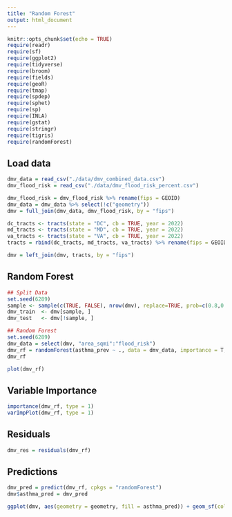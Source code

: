 ```yaml
---
title: "Random Forest"
output: html_document
---
```


```r
knitr::opts_chunk$set(echo = TRUE)
require(readr)
require(sf)
require(ggplot2)
require(tidyverse)
require(broom)
require(fields)
require(geoR)
require(tmap)
require(spdep)
require(sphet)
require(sp)
require(INLA)
require(gstat)
require(stringr)
require(tigris)
require(randomForest)
```

## Load data

```r
dmv_data = read_csv("./data/dmv_combined_data.csv")
dmv_flood_risk = read_csv("./data/dmv_flood_risk_percent.csv")

dmv_flood_risk = dmv_flood_risk %>% rename(fips = GEOID)
dmv_data = dmv_data %>% select(!c("geometry"))
dmv = full_join(dmv_data, dmv_flood_risk, by = "fips")

dc_tracts <- tracts(state = "DC", cb = TRUE, year = 2022)
md_tracts <- tracts(state = "MD", cb = TRUE, year = 2022)
va_tracts <- tracts(state = "VA", cb = TRUE, year = 2022)
tracts = rbind(dc_tracts, md_tracts, va_tracts) %>% rename(fips = GEOID) %>% mutate(fips = as.double(fips)) %>% select(!c("STATEFP", "COUNTYFP", "TRACTCE", "AFFGEOID", "NAME", "NAMELSAD", "STUSPS", "NAMELSADCO", "STATE_NAME", "LSAD", "ALAND", "AWATER"))

dmv = left_join(dmv, tracts, by = "fips")
```

## Random Forest

```r
## Split Data
set.seed(6289)
sample <- sample(c(TRUE, FALSE), nrow(dmv), replace=TRUE, prob=c(0.8,0.2))
dmv_train  <- dmv[sample, ]
dmv_test   <- dmv[!sample, ]
```

```r
## Random Forest
set.seed(6289)
dmv_data = select(dmv, "area_sqmi":"flood_risk")
dmv_rf = randomForest(asthma_prev ~ ., data = dmv_data, importance = T, na.action = na.exclude)
dmv_rf
```

```r
plot(dmv_rf)
```

## Variable Importance

```r
importance(dmv_rf, type = 1)
varImpPlot(dmv_rf, type = 1)
```

## Residuals

```r
dmv_res = residuals(dmv_rf)
```

## Predictions

```r
dmv_pred = predict(dmv_rf, cpkgs = "randomForest")
dmv$asthma_pred = dmv_pred
```

```r
ggplot(dmv, aes(geometry = geometry, fill = asthma_pred)) + geom_sf(col = NA) + coord_sf() + scale_fill_viridis_c() + labs(title = "Asthma Predictions", subtitle = "DMV Area", xlab = "Longitude", ylab = "Latitude", fill = "Prevalence") + theme(legend.position = "top", legend.title.position = "top", plot.margin = unit(c(0.05, 0.05, 0.05, 0.05), "cm"))
```




